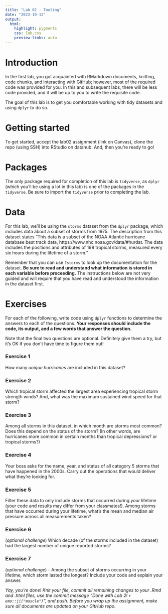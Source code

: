 ```yaml
---
title: "Lab 02 - Tooling"
date: "2023-10-13"
output: 
  html: 
    highlight: pygments
    css: lab.css
    preview-links: auto
---
```


# Introduction

In the first lab, you got acquainted with RMarkdown documents, knitting, code chunks, and interacting with GitHub; however, most of the required code was provided for you. In this and subsequent labs, there will be less code provided, and it will be up to you to write the requisite code.

The goal of this lab is to get you comfortable working with tidy datasets and using `dplyr` to do so.

# Getting started

To get started, accept the lab02 assignment (link on Canvas), clone the repo (using SSH) into RStudio on datahub. And, then you're ready to go!

# Packages

The only package required for completion of this lab is `tidyverse`, as `dplyr` (which you'll be using a lot in this lab) is one of the packages in the `tidyverse`. Be sure to import the `tidyverse` prior to completing the lab.

# Data

For this lab, we'll be using the `storms` dataset from the `dplyr` package, which includes data about a subset of storms from 1975. The description from this dataset states "This data is a subset of the NOAA Atlantic hurricane database best track data, https://www.nhc.noaa.gov/data/#hurdat. The data includes the positions and attributes of 198 tropical storms, measured every six hours during the lifetime of a storm."

Remember that you can use `?storms` to look up the documentation for the dataset. **Be sure to read and understand what information is stored in each variable before proceeding.** The instructions below are not very guided and will require that you have read and understood the information in the dataset first.

# Exercises

For each of the following, write code using `dplyr` functions to determine the answers to each of the questions. **Your responses should include the code, its output, and a few words that answer the question.**

Note that the final two questions are optional. Definitely give them a try, but it's OK if you don't have time to figure them out!

### Exercise 1

How many *unique* *hurricanes* are included in this dataset?

### Exercise 2

Which tropical storm affected the largest area experiencing tropical storm strength winds? And, what was the maximum sustained wind speed for that storm?

### Exercise 3

Among all storms in this dataset, in which month are storms most common? Does this depend on the status of the storm? (In other words, are hurricanes more common in certain months than tropical depressions? or tropical storms?)

### Exercise 4

Your boss asks for the name, year, and status of all category 5 storms that have happened in the 2000s. Carry out the operations that would deliver what they're looking for.

### Exercise 5

Filter these data to only include storms that occurred during *your* lifetime (your code and results may differ from your classmates!). Among storms that have occurred during your lifetime, what's the mean and median air pressure across all measurements taken?

### Exercise 6

(*optional challenge*) Which decade (of the storms included in the dataset) had the largest number of unique reported storms?

### Exercise 7

(*optional challenge*) - Among the subset of storms occurring in your lifetime, which storm lasted the longest? Include your code and explain your answer.

*Yay, you're done! Knit your file, commit all remaining changes to your .Rmd and .html files, use the commit message "Done with Lab 2! `r emo::ji("muscle")`", and push. Before you wrap up the assignment, make sure all documents are updated on your GitHub repo.*
